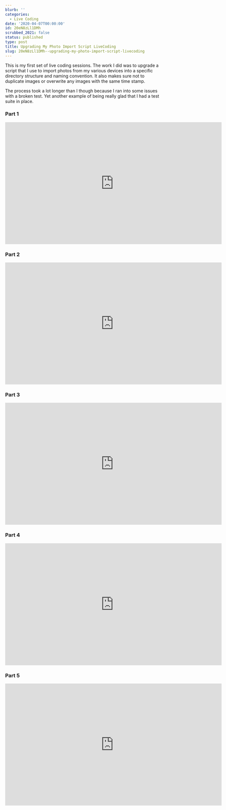 ```yaml
---
blurb: ''
categories:
  - Live Coding
date: '2020-04-07T00:00:00'
id: 20eN8zLl1DMh
scrubbed_2021: false
status: published
type: post
title: Upgrading My Photo Import Script LiveCoding
slug: 20eN8zLl1DMh--upgrading-my-photo-import-script-livecoding
---
```


This is my first set of live coding sessions. The work I did was to upgrade a script that I use to import photos from my various devices into a specific directory structure and naming convention. It also makes sure not to duplicate images or overwrite any images with the same time stamp. 

The process took a lot longer than I though because I ran into some issues with a broken test. Yet another example of being really glad that I had a test suite in place. 

### Part 1

<iframe width="700" height="394" src="https://www.youtube.com/embed/iFdJyX_Vf_Q?start=428" frameborder="0" allow="accelerometer; autoplay; encrypted-media; gyroscope; picture-in-picture" allowfullscreen></iframe>

### Part 2

<iframe width="700" height="394" src="https://www.youtube.com/embed/5HPdrhqQMMA?start=428" frameborder="0" allow="accelerometer; autoplay; encrypted-media; gyroscope; picture-in-picture" allowfullscreen></iframe>

### Part 3

<iframe width="700" height="394" src="https://www.youtube.com/embed/3WF5i8-jTmI?start=388" frameborder="0" allow="accelerometer; autoplay; encrypted-media; gyroscope; picture-in-picture" allowfullscreen></iframe>

### Part 4

<iframe width="700" height="394" src="https://www.youtube.com/embed/cV0h1vKI7Y8?start=205" frameborder="0" allow="accelerometer; autoplay; encrypted-media; gyroscope; picture-in-picture" allowfullscreen></iframe>

### Part 5

<iframe width="700" height="394" src="https://www.youtube.com/embed/iSxZymuv6nY?start=218" frameborder="0" allow="accelerometer; autoplay; encrypted-media; gyroscope; picture-in-picture" allowfullscreen></iframe>
